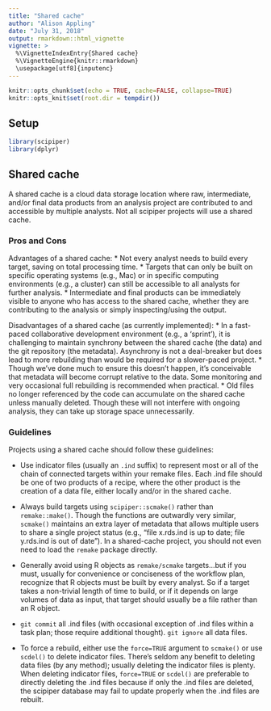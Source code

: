 ```yaml
---
title: "Shared cache"
author: "Alison Appling"
date: "July 31, 2018"
output: rmarkdown::html_vignette
vignette: >
  %\VignetteIndexEntry{Shared cache}
  %\VignetteEngine{knitr::rmarkdown}
  \usepackage[utf8]{inputenc}
---
```

  
```r
knitr::opts_chunk$set(echo = TRUE, cache=FALSE, collapse=TRUE)
knitr::opts_knit$set(root.dir = tempdir())
```

## Setup

```r
library(scipiper)
library(dplyr)
```

## Shared cache

A shared cache is a cloud data storage location where raw, intermediate, and/or final data products from an analysis project are contributed to and accessible by multiple analysts. Not all scipiper projects will use a shared cache.

### Pros and Cons

Advantages of a shared cache:
* Not every analyst needs to build every target, saving on total processing time.
* Targets that can only be built on specific operating systems (e.g., Mac) or in specific computing environments (e.g., a cluster) can still be accessible to all analysts for further analysis.
* Intermediate and final products can be immediately visible to anyone who has access to the shared cache, whether they are contributing to the analysis or simply inspecting/using the output.

Disadvantages of a shared cache (as currently implemented):
* In a fast-paced collaborative development environment (e.g., a 'sprint'), it is challenging to maintain synchrony between the shared cache (the data) and the git repository (the metadata). Asynchrony is not a deal-breaker but does lead to more rebuilding than would be required for a slower-paced project.
* Though we've done much to ensure this doesn't happen, it's conceivable that metadata will become corrupt relative to the data. Some monitoring and very occasional full rebuilding is recommended when practical.
* Old files no longer referenced by the code can accumulate on the shared cache unless manually deleted. Though these will not interfere with ongoing analysis, they can take up storage space unnecessarily.

### Guidelines

Projects using a shared cache should follow these guidelines:

* Use indicator files (usually an `.ind` suffix) to represent most or all of the chain of connected targets within your remake files. Each .ind file should be one of two products of a recipe, where the other product is the creation of a data file, either locally and/or in the shared cache.

* Always build targets using `scipiper::scmake()` rather than `remake::make()`. Though the functions are outwardly very similar, `scmake()` maintains an extra layer of metadata that allows multiple users to share a single project status (e.g., "file x.rds.ind is up to date; file y.rds.ind is out of date"). In a shared-cache project, you should not even need to load the `remake` package directly.

* Generally avoid using R objects as `remake/scmake` targets...but if you must, usually for convenience or conciseness of the workflow plan, recognize that R objects must be built by every analyst. So if a target takes a non-trivial length of time to build, or if it depends on large volumes of data as input, that target should usually be a file rather than an R object.

* `git commit` all .ind files (with occasional exception of .ind files within a task plan; those require additional thought). `git ignore` all data files.

* To force a rebuild, either use the `force=TRUE` argument to `scmake()` or use `scdel()` to delete indicator files. There's seldom any benefit to deleting data files (by any method); usually deleting the indicator files is plenty. When deleting indicator files, `force=TRUE` or `scdel()` are preferable to directly deleting the .ind files because if only the .ind files are deleted, the scipiper database may fail to update properly when the .ind files are rebuilt.

